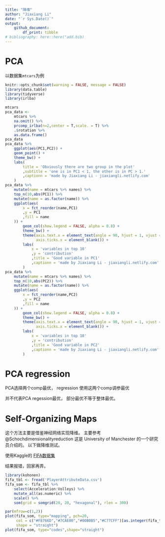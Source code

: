```yaml
---
title: "降维"
author: "Jiaxiang Li"
date: "`r Sys.Date()`"
output: 
    github_document:
        df_print: tibble
# bibliography: here::here("add.bib)
---
```


# PCA

以数据集`mtcars`为例

```r
knitr::opts_chunk$set(warning = FALSE, message = FALSE)
library(data.table)
library(tidyverse)
library(irlba)
```

```r
mtcars
pca_data <- 
    mtcars %>% 
    na.omit() %>% 
    prcomp_irlba(n=2,center = T,scale. = T) %>% 
    .$rotation %>% 
    as.data.frame()
pca_data
pca_data %>% 
    ggplot(aes(PC1,PC2)) +
    geom_point() +
    theme_bw() +
    labs(
        title = 'Obviously there are two group in the plot'
        ,subtitle = 'one is in PC1 < 1, the other is in PC > 1.'
        ,captionn = 'made by Jiaxiang Li - jiaxiangli.netlify.com'
    )
pca_data %>% 
    mutate(name = mtcars %>% names) %>% 
    top_n(10,abs(PC1)) %>% 
    mutate(name = as.factor(name)) %>% 
    ggplot(aes(
        x = fct_reorder(name,PC1)
        ,y = PC1
        ,fill = name
    )) +
        geom_col(show.legend = FALSE, alpha = 0.8) +
        theme_bw() +
        theme(axis.text.x = element_text(angle = 90, hjust = 1, vjust = 0.5), 
              axis.ticks.x = element_blank()) +
        labs(
            x = 'variables in top 10'
            ,y = 'contribution'
            ,title = 'Good variable in PC1'
            ,captionn = 'made by Jiaxiang Li - jiaxiangli.netlify.com'
        )
pca_data %>% 
    mutate(name = mtcars %>% names) %>% 
    top_n(10,abs(PC2)) %>% 
    mutate(name = as.factor(name)) %>% 
    ggplot(aes(
        x = fct_reorder(name,PC2)
        ,y = PC2
        ,fill = name
    )) +
        geom_col(show.legend = FALSE, alpha = 0.8) +
        theme_bw() +
        theme(axis.text.x = element_text(angle = 90, hjust = 1, vjust = 0.5), 
              axis.ticks.x = element_blank()) +
        labs(
            x = 'variables in top 10'
            ,y = 'contribution'
            ,title = 'Good variable in PC2'
            ,captionn = 'made by Jiaxiang Li - jiaxiangli.netlify.com'
        )
```

# PCA regression

PCA选择两个comp最优，
regression 使用这两个comp调参最优

并不代表PCA regession最优，
部分最优不等于整体最优。

# Self-Organizing Maps

这个方法主要是借鉴神经网络实现降维。
主要参考
@Schochdimensionalityreduction
这是 University of Manchester 的一个研究员介绍的。
以下做降维测试。

使用Kaggle的
[FIFA数据集](https://www.kaggle.com/thec03u5/fifa-18-demo-player-dataset)

结果报错，回家再弄。

```r
library(kohonen)
fifa_tbl <- fread('PlayerAttributeData.csv')
fifa_som <- fifa_tbl %>% 
    select(Acceleration:Volleys) %>%
    mutate_all(as.numeric) %>% 
    scale() %>%
    som(grid = somgrid(20, 20, "hexagonal"), rlen = 300)
```

```r
par(mfrow=c(1,2))
plot(fifa_som, type="mapping", pch=20,
     col = c("#F8766D","#7CAE00","#00B0B5","#C77CFF")[as.integer(fifa_tbl$position2)],
     shape = "straight")
plot(fifa_som, type="codes",shape="straight")
```



